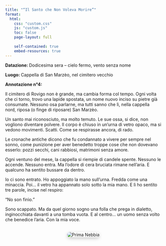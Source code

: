 ```yaml
---
title: "“Il Santo che Non Voleva Morire”"
format:
  html:
    css: "custom.css"
    js: "custom.js"
    toc: false
    page-layout: full
    
    self-contained: true
    embed-resources: true
---
```


**Datazione: ** Dodicesima sera – cielo fermo, vento senza nome

**Luogo: ** Cappella di San Marzèo, nel cimitero vecchio


**Annotazione n°4:**

Il cimitero di Rovigo non è grande, ma cambia forma col tempo. Ogni volta che ci torno, trovo una lapide spostata, un nome nuovo inciso su pietre già consumate. Nessuno osa parlarne, ma tutti sanno che lì, nella cappella nord, riposa (o finge di riposare) San Marzèo.

Un santo mai riconosciuto, ma molto temuto. Le sue ossa, si dice, non vogliono diventare polvere. Il corpo è chiuso in un’urna di vetro opaco, ma si vedono movimenti. Scatti. Come se respirasse ancora, di rado.

Le cronache antiche dicono che fu condannato a vivere per sempre nel sonno, come punizione per aver benedetto troppe cose che non dovevano esserlo: pozzi secchi, cani rabbiosi, matrimoni senza amore.

Ogni ventuno del mese, la cappella si riempie di candele spente. Nessuno le accende. Nessuno entra. Ma l’odore di cera bruciata rimane nell’aria. E qualcuno ha sentito bussare da dentro.

Io ci sono entrato. Ho appoggiato la mano sull’urna. Fredda come una minaccia. Poi… il vetro ha appannato solo sotto la mia mano. E lì ho sentito tre parole, incise nel respiro:

“No son finìo.”

Sono scappato. Ma da quel giorno sogno una folla che prega in dialetto, inginocchiata davanti a una tomba vuota. E al centro… un uomo senza volto che benedice l’aria. Con la mia voce.

<div style="text-align: center; margin-top: 2rem;">
  <img src="4.jpg" alt="Prima Nebbia" style="max-width: 50%; border-radius: 10px; box-shadow: 0 4px 12px rgba(0,0,0,0.2);">
</div>
